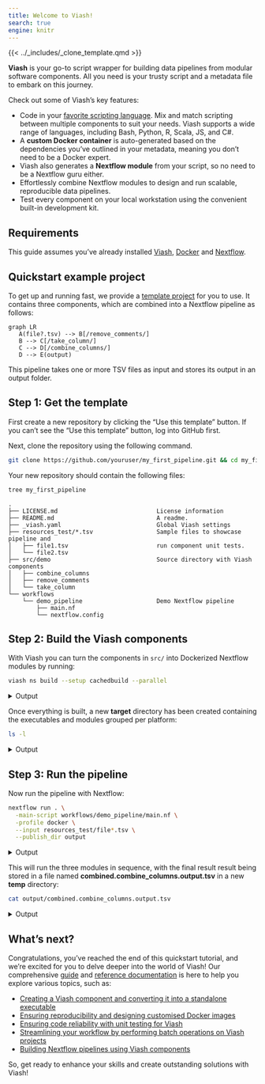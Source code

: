 ```yaml
---
title: Welcome to Viash!
search: true
engine: knitr
---
```

  
{{< ../_includes/_clone_template.qmd >}}


**Viash** is your go-to script wrapper for building data pipelines from modular software components. All you need is your trusty script and a metadata file to embark on this journey.

Check out some of Viash's key features:

- Code in your [favorite scripting language](/guide/component/create-component.html). Mix and match scripting  between multiple components to suit your needs. Viash supports a wide range of languages, including Bash, Python, R, Scala, JS, and C#.
- A **custom Docker container** is auto-generated based on the dependencies you've outlined in your metadata, meaning you don't need to be a Docker expert.
- Viash also generates a **Nextflow module** from your script, so no need to be a Nextflow guru either. 
- Effortlessly combine Nextflow modules to design and run scalable, reproducible data pipelines.
- Test every component on your local workstation using the convenient built-in development kit.



## Requirements

This guide assumes you've already installed [Viash](/installation), [Docker](https://docs.docker.com/get-docker) and [Nextflow](https://www.nextflow.io/index.html#GetStarted).


## Quickstart example project

To get up and running fast, we provide a [template project](https://github.com/viash-io/viash_project_template) for you to use. It contains three components, which are combined into a Nextflow pipeline as follows:

```mermaid
graph LR
   A(file?.tsv) --> B[/remove_comments/]
   B --> C[/take_column/]
   C --> D[/combine_columns/]
   D --> E(output)
```

This pipeline takes one or more TSV files as input and stores its output in an output folder.

## Step 1: Get the template

First create a new repository by clicking the "Use this template" button. If you can't see the "Use this template" button, log into GitHub first.

Next, clone the repository using the following command.

```bash
git clone https://github.com/youruser/my_first_pipeline.git && cd my_first_pipeline
```

Your new repository should contain the following files:

```bash
tree my_first_pipeline
```

    .
    ├── LICENSE.md                            License information
    ├── README.md                             A readme.
    ├── _viash.yaml                           Global Viash settings
    ├── resources_test/*.tsv                  Sample files to showcase pipeline and
    │   ├── file1.tsv                         run component unit tests.
    │   └── file2.tsv
    ├── src/demo                              Source directory with Viash components
    │   ├── combine_columns
    │   ├── remove_comments
    │   └── take_column
    └── workflows
        └── demo_pipeline                     Demo Nextflow pipeline
            ├── main.nf
            └── nextflow.config


## Step 2: Build the Viash components

With Viash you can turn the components in `src/` into Dockerized Nextflow modules by running:

```bash
viash ns build --setup cachedbuild --parallel
```
<details>
<summary>Output</summary>
```bash
viash ns build --setup cachedbuild --parallel
```
</details>

Once everything is built, a new **target** directory has been created containing the executables and modules grouped per platform:

```bash
ls -l
```
<details>
<summary>Output</summary>
```bash
ls -l
```
</details>

## Step 3: Run the pipeline

Now run the pipeline with Nextflow:

```bash
nextflow run . \
  -main-script workflows/demo_pipeline/main.nf \
  -profile docker \
  --input resources_test/file*.tsv \
  --publish_dir output
```
<details>
<summary>Output</summary>
```bash
nextflow run . \
  -main-script workflows/demo_pipeline/main.nf \
  -profile docker \
  --input resources_test/file*.tsv \
  --publish_dir output
```
</details>

This will run the three modules in sequence, with the final result result being stored in a file named **combined.combine_columns.output.tsv** in a new **temp** directory:

```bash
cat output/combined.combine_columns.output.tsv
```
<details>
<summary>Output</summary>
```bash
cat output/combined.combine_columns.output.tsv
```
</details>

## What's next?

Congratulations, you've reached the end of this quickstart tutorial, and we're excited for you to delve deeper into the world of Viash!
Our comprehensive [guide](/guide/) and [reference documentation](/reference/) is here to help you explore various topics, such as:

* [Creating a Viash component and converting it into a standalone executable](/guide/component/create-component.qmd)
* [Ensuring reproducibility and designing customised Docker images](/guide/component/add-dependencies.qmd)
* [Ensuring code reliability with unit testing for Viash](/guide/component/unit-testing.qmd)
* [Streamlining your workflow by performing batch operations on Viash projects](/guide/project/batch-processing.qmd)
* [Building Nextflow pipelines using Viash components](/guide/nextflow_vdsl3/introduction.qmd)

So, get ready to enhance your skills and create outstanding solutions with Viash!